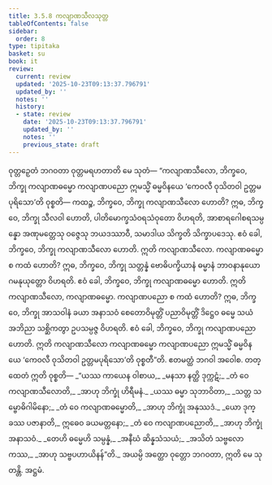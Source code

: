 ```yaml
---
title: 3.5.8 ကလျာဏသီလသုတ္တ
tableOfContents: false
sidebar:
  order: 8
type: tipitaka
basket: su
book: it
review:
  current: review
  updated: '2025-10-23T09:13:37.796791'
  updated_by: ''
  notes: ''
  history:
  - state: review
    date: '2025-10-23T09:13:37.796791'
    updated_by: ''
    notes: ''
    previous_state: draft
---
```



<ReviewStatus review={frontmatter.review} showDetails={true} />

<HypothesisAnnotation frontmatter={frontmatter} />

<DynamicBreadcrumb />

<Division number="97" book="it" e="ch" v="18" p="259">

<Paragraph number="693" book="it">
ဝုတ္တဉှေတံ ဘဂဝတာ ဝုတ္တမရဟတာတိ မေ သုတံ—
</Paragraph>

<Paragraph number="694" book="it">
“ကလျာဏသီလော, ဘိက္ခဝေ, ဘိက္ခု ကလျာဏဓမ္မော ကလျာဏပညော ဣမသ္မိံ ဓမ္မဝိနယေ ‘ကေဝလီ ဝုသိတဝါ ဥတ္တမပုရိသော’တိ ဝုစ္စတိ—
</Paragraph>

<Paragraph number="695" book="it">
ကထဉ္စ, ဘိက္ခဝေ, ဘိက္ခု ကလျာဏသီလော ဟောတိ? ဣဓ, ဘိက္ခဝေ, ဘိက္ခု သီလဝါ ဟောတိ, ပါတိမောက္ခသံဝရသံဝုတော ဝိဟရတိ, အာစာရဂေါစရသမ္ပန္နော အဏုမတ္တေသု ဝဇ္ဇေသု ဘယဒဿာဝီ, သမာဒါယ သိက္ခတိ သိက္ခာပဒေသု. ဧဝံ ခေါ, ဘိက္ခဝေ, ဘိက္ခု ကလျာဏသီလော ဟောတိ. ဣတိ ကလျာဏသီလော.
</Paragraph>

<Paragraph number="696" book="it">
ကလျာဏဓမ္မော စ ကထံ ဟောတိ? ဣဓ, ဘိက္ခဝေ, ဘိက္ခု သတ္တန္နံ ဗောဓိပက္ခိယာနံ ဓမ္မာနံ ဘာဝနာနုယောဂမနုယုတ္တော ဝိဟရတိ. ဧဝံ ခေါ, ဘိက္ခဝေ, ဘိက္ခု ကလျာဏဓမ္မော ဟောတိ. ဣတိ ကလျာဏသီလော, ကလျာဏဓမ္မော.
</Paragraph>

<Paragraph number="697" book="it">
ကလျာဏပညော စ ကထံ ဟောတိ? ဣဓ, ဘိက္ခဝေ, ဘိက္ခု အာသဝါနံ ခယာ အနာသဝံ စေတောဝိမုတ္တိံ ပညာဝိမုတ္တိံ ဒိဋ္ဌေဝ ဓမ္မေ သယံ အဘိညာ သစ္ဆိကတွာ ဥပသမ္ပဇ္ဇ ဝိဟရတိ. ဧဝံ ခေါ, ဘိက္ခဝေ, ဘိက္ခု ကလျာဏပညော ဟောတိ.
</Paragraph>

<Paragraph number="698" book="it">
ဣတိ ကလျာဏသီလော ကလျာဏဓမ္မော ကလျာဏပညော ဣမသ္မိံ ဓမ္မဝိနယေ ‘ကေဝလီ ဝုသိတဝါ ဥတ္တမပုရိသော’တိ ဝုစ္စတီ”တိ. ဧတမတ္ထံ ဘဂဝါ အဝေါစ. တတ္ထေတံ ဣတိ ဝုစ္စတိ—
</Paragraph>

<Paragraph number="699" type="verses" book="it">
_“ယဿ ကာယေန ဝါစာယ,_  
_မနသာ နတ္ထိ ဒုက္ကဋံ;_  
_တံ ဝေ ကလျာဏသီလောတိ,_  
_အာဟု ဘိက္ခုံ ဟိရီမနံ._  

</Paragraph>

<Paragraph number="700" type="verses" book="it">
_ယဿ ဓမ္မာ သုဘာဝိတာ,_  
_သတ္တ သမ္ဗောဓိဂါမိနော;_  
_တံ ဝေ ကလျာဏဓမ္မောတိ,_  
_အာဟု ဘိက္ခုံ အနုဿဒံ._  

</Paragraph>

<Paragraph number="701" type="verses" book="it">
_ယော ဒုက္ခဿ ပဇာနာတိ,_  
ဣဓေဝ ခယမတ္တနော;_  
_တံ ဝေ ကလျာဏပညောတိ,_  
_အာဟု ဘိက္ခုံ အနာသဝံ._  

</Paragraph>

<Paragraph number="702" type="verses" book="it">
_တေဟိ ဓမ္မေဟိ သမ္ပန္နံ,_  
_အနီဃံ ဆိန္နသံသယံ;_  
_အသိတံ သဗ္ဗလောကဿ,_  
_အာဟု သဗ္ဗပဟာယိနန်”တိ._  

</Paragraph>

<Paragraph number="703" book="it">
အယမ္ပိ အတ္ထော ဝုတ္တော ဘဂဝတာ, ဣတိ မေ သုတန္တိ.

</Paragraph>
</Division>

<Paragraph number="704" type="center" book="it">
အဋ္ဌမံ.
</Paragraph>